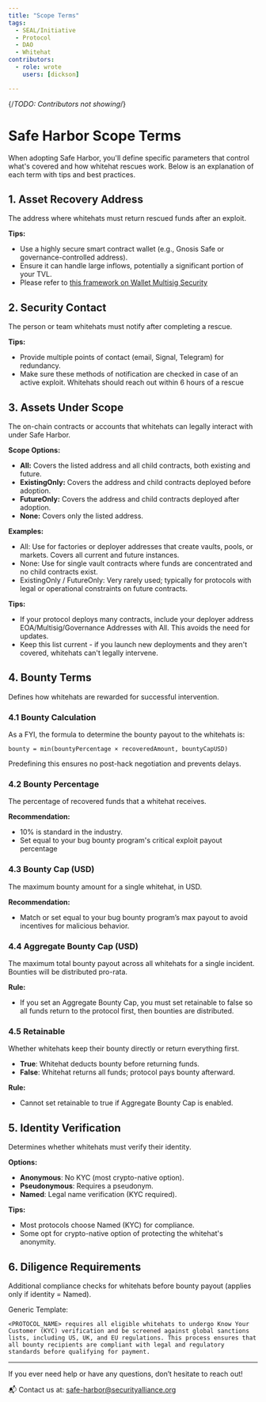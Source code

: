 ```yaml
---
title: "Scope Terms"
tags:
  - SEAL/Initiative
  - Protocol
  - DAO
  - Whitehat
contributors:
  - role: wrote
    users: [dickson]

---
```

{/*TODO: Contributors not showing*/}

<TagProvider>
<TagFilter />

# Safe Harbor Scope Terms

<TagList tags={frontmatter.tags} />
<AttributionList contributors={frontmatter.contributors} />

When adopting Safe Harbor, you'll define specific parameters that control what's covered and how whitehat rescues work. Below is an explanation of each term with tips and best practices.

## 1. Asset Recovery Address

The address where whitehats must return rescued funds after an exploit.

**Tips:**

- Use a highly secure smart contract wallet (e.g., Gnosis Safe or governance-controlled address).
- Ensure it can handle large inflows, potentially a significant portion of your TVL.
- Please refer to [this framework on Wallet Multisig Security](/wallet-security/secure-multisig-best-practices)

## 2. Security Contact

The person or team whitehats must notify after completing a rescue.

**Tips:**

- Provide multiple points of contact (email, Signal, Telegram) for redundancy.
- Make sure these methods of notification are checked in case of an active exploit. Whitehats should reach out within 6 hours of a rescue

## 3. Assets Under Scope

The on-chain contracts or accounts that whitehats can legally interact with under Safe Harbor.

**Scope Options:**

- **All:** Covers the listed address and all child contracts, both existing and future.
- **ExistingOnly:** Covers the address and child contracts deployed before adoption.
- **FutureOnly:** Covers the address and child contracts deployed after adoption.
- **None:** Covers only the listed address.

**Examples:**

- All: Use for factories or deployer addresses that create vaults, pools, or markets. Covers all current and future instances.
- None: Use for single vault contracts where funds are concentrated and no child contracts exist.
- ExistingOnly / FutureOnly: Very rarely used; typically for protocols with legal or operational constraints on future contracts.

**Tips:**

- If your protocol deploys many contracts, include your deployer address EOA/Multisig/Governance Addresses with All. This avoids the need for updates.
- Keep this list current - if you launch new deployments and they aren't covered, whitehats can't legally intervene.

## 4. Bounty Terms

Defines how whitehats are rewarded for successful intervention.

### 4.1 Bounty Calculation

As a FYI, the formula to determine the bounty payout to the whitehats is:

`bounty = min(bountyPercentage × recoveredAmount, bountyCapUSD)`

Predefining this ensures no post-hack negotiation and prevents delays.

### 4.2 Bounty Percentage

The percentage of recovered funds that a whitehat receives.

**Recommendation:**

- 10% is standard in the industry.
- Set equal to your bug bounty program's critical exploit payout percentage

### 4.3 Bounty Cap (USD)

The maximum bounty amount for a single whitehat, in USD.

**Recommendation:**

- Match or set equal to your bug bounty program’s max payout to avoid incentives for malicious behavior.

### 4.4 Aggregate Bounty Cap (USD)

The maximum total bounty payout across all whitehats for a single incident. Bounties will be distributed pro-rata.

**Rule:**

- If you set an Aggregate Bounty Cap, you must set retainable to false so all funds return to the protocol first, then bounties are distributed.

### 4.5 Retainable

Whether whitehats keep their bounty directly or return everything first.

- **True**: Whitehat deducts bounty before returning funds.
- **False**: Whitehat returns all funds; protocol pays bounty afterward.

**Rule:**

- Cannot set retainable to true if Aggregate Bounty Cap is enabled.

## 5. Identity Verification

Determines whether whitehats must verify their identity.

**Options:**

- **Anonymous**: No KYC (most crypto-native option).
- **Pseudonymous**: Requires a pseudonym.
- **Named**: Legal name verification (KYC required).

**Tips:**

- Most protocols choose Named (KYC) for compliance.
- Some opt for crypto-native option of protecting the whitehat's anonymity.

## 6. Diligence Requirements

Additional compliance checks for whitehats before bounty payout (applies only if identity = Named).

Generic Template:

`<PROTOCOL_NAME> requires all eligible whitehats to undergo Know Your Customer (KYC) verification and be screened against global sanctions lists, including US, UK, and EU regulations. This process ensures that all bounty recipients are compliant with legal and regulatory standards before qualifying for payment.`

---

If you ever need help or have any questions, don’t hesitate to reach out!

📬 Contact us at: [safe-harbor@securityalliance.org](mailto:safe-harbor@securityalliance.org)

</TagProvider>